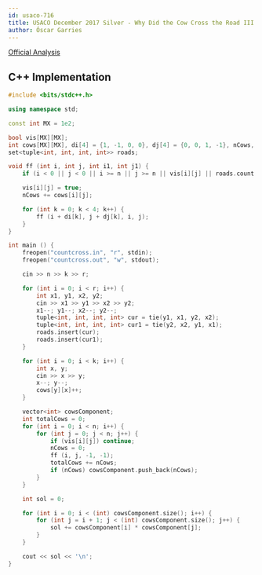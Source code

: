 ```yaml
---
id: usaco-716
title: USACO December 2017 Silver - Why Did the Cow Cross the Road III
author: Óscar Garries
---
```


[Official Analysis](http://www.usaco.org/current/data/sol_countcross_silver_feb17.html)

<LanguageSection>
<CPPSection>

## C++ Implementation

```cpp
#include <bits/stdc++.h>

using namespace std;

const int MX = 1e2;

bool vis[MX][MX];
int cows[MX][MX], di[4] = {1, -1, 0, 0}, dj[4] = {0, 0, 1, -1}, nCows, n, k, r;
set<tuple<int, int, int, int>> roads;

void ff (int i, int j, int i1, int j1) {
	if (i < 0 || j < 0 || i >= n || j >= n || vis[i][j] || roads.count(tie(i, j, i1, j1))) return;

	vis[i][j] = true;
	nCows += cows[i][j];

	for (int k = 0; k < 4; k++) {
		ff (i + di[k], j + dj[k], i, j);
	}
}

int main () {
	freopen("countcross.in", "r", stdin);
	freopen("countcross.out", "w", stdout);

	cin >> n >> k >> r;

	for (int i = 0; i < r; i++) {
		int x1, y1, x2, y2;
		cin >> x1 >> y1 >> x2 >> y2;
		x1--; y1--; x2--; y2--;
		tuple<int, int, int, int> cur = tie(y1, x1, y2, x2);
		tuple<int, int, int, int> cur1 = tie(y2, x2, y1, x1);
		roads.insert(cur);
		roads.insert(cur1);
	}

	for (int i = 0; i < k; i++) {
		int x, y;
		cin >> x >> y;
		x--; y--;
		cows[y][x]++;
	}

	vector<int> cowsComponent;
	int totalCows = 0;
	for (int i = 0; i < n; i++) {
		for (int j = 0; j < n; j++) {
			if (vis[i][j]) continue;
			nCows = 0;
			ff (i, j, -1, -1);
			totalCows += nCows;
			if (nCows) cowsComponent.push_back(nCows);
		}
	}

	int sol = 0;

	for (int i = 0; i < (int) cowsComponent.size(); i++) {
		for (int j = i + 1; j < (int) cowsComponent.size(); j++) {
			sol += cowsComponent[i] * cowsComponent[j];
		}
	}

	cout << sol << '\n';
}
```

</CPPSection>
</LanguageSection>
